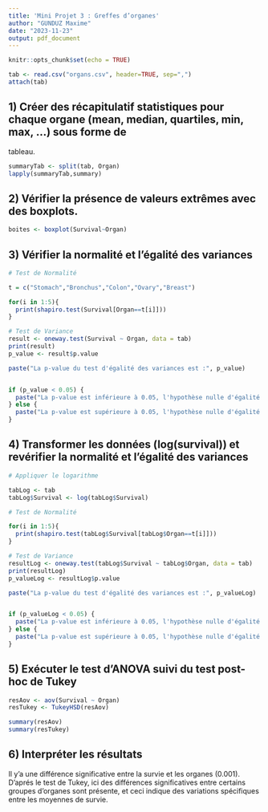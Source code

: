 ---
title: 'Mini Projet 3 : Greffes d’organes'
author: "GUNDUZ Maxime"
date: "2023-11-23"
output: pdf_document
---

```{r setup, include=FALSE}
knitr::opts_chunk$set(echo = TRUE)
```

```{r loadData, echo=F}
tab <- read.csv("organs.csv", header=TRUE, sep=",")
attach(tab)

```
## 1) Créer des récapitulatif statistiques pour chaque organe (mean, median, quartiles, min, max, …) sous forme de
tableau.

```{r sumaryTab, echo=T}
summaryTab <- split(tab, Organ)
lapply(summaryTab,summary)
```

## 2) Vérifier la présence de valeurs extrêmes avec des boxplots.

```{r extremValues, echo=T}
boites <- boxplot(Survival~Organ)

```

## 3) Vérifier la normalité et l’égalité des variances

```{r verif_Normalité_Variance, echo=T}
# Test de Normalité

t = c("Stomach","Bronchus","Colon","Ovary","Breast")

for(i in 1:5){
  print(shapiro.test(Survival[Organ==t[i]]))
}

# Test de Variance
result <- oneway.test(Survival ~ Organ, data = tab)
print(result)
p_value <- result$p.value

paste("La p-value du test d'égalité des variances est :", p_value)


if (p_value < 0.05) {
  paste("La p-value est inférieure à 0.05, l'hypothèse nulle d'égalité des variances est rejetté.")
} else {
  paste("La p-value est supérieure à 0.05, l'hypothèse nulle d'égalité des variances n'est pas rejetté.")
}

```

## 4) Transformer les données (log(survival)) et revérifier la normalité et l’égalité des variances

```{r transf_log, echo=T}
# Appliquer le logarithme

tabLog <- tab
tabLog$Survival <- log(tabLog$Survival)

# Test de Normalité

for(i in 1:5){
  print(shapiro.test(tabLog$Survival[tabLog$Organ==t[i]]))
}

# Test de Variance
resultLog <- oneway.test(tabLog$Survival ~ tabLog$Organ, data = tab)
print(resultLog)
p_valueLog <- resultLog$p.value

paste("La p-value du test d'égalité des variances est :", p_valueLog)


if (p_valueLog < 0.05) {
  paste("La p-value est inférieure à 0.05, l'hypothèse nulle d'égalité des variances est rejetté.")
} else {
  paste("La p-value est supérieure à 0.05, l'hypothèse nulle d'égalité des variances n'est pas rejetté.")
}

```

## 5) Exécuter le test d’ANOVA suivi du test post-hoc de Tukey

```{r anovaPostHoc, echo=T}

resAov <- aov(Survival ~ Organ)
resTukey <- TukeyHSD(resAov)

summary(resAov)
summary(resTukey)
```

## 6) Interpréter les résultats

Il y'a une différence significative entre la survie et les organes (0.001).
D'aprés le test de Tukey, ici des différences significatives entre certains groupes d'organes sont présente, et ceci indique des variations spécifiques entre les moyennes de survie.